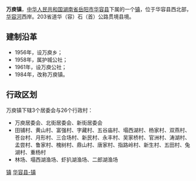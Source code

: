 {{中国乡级行政区<!---乡级行政区专用模板--->
|行政区全称 = 万庾镇
|景观照片文件名 = 
|景观照片描述 = 
|位置图文件名 = 
|位置图描述 = 
|汉语拼音 = 
|通用拼音 = 
|上级行政区 = [[湖南省|湖南省]][[岳阳市|岳阳市]][[华容县|华容县]]
|行政区类别 = 镇
|行政区划代码 = 430623106
|建置时间 = 1984年
|政府驻地 = 万庾
|地理坐标 = 
|毗邻 = 
|行政区划 = 27
|村委会 = 26
|居委会 = 3
|总面积 = 98.5平方公里
|户籍人口 = 4.4万
|户籍人口年份 = 
|常住人口 = 
|常住人口年份 = 
|人口密度 = 
|GDP = 
|GDP年份 = 
|邮政编码 = 
|电话区号 = 
|时区 = UTC+8（[[东八区|东八区]]）
|官方网站 = 
|网站名称 = 
}}
'''万庾镇'''，[[中华人民共和国|中华人民共和国]][[湖南省|湖南省]][[岳阳市|岳阳市]][[华容县|华容县]]下属的一个[[镇|镇]]，位于华容县西北部，[[华容河|华容河]]西岸。203省道华（容）石（首）公路贯境县境。

==建制沿革==
*1956年，设万庾乡；
*1958年，属护城公社；
*1961年，设万庾公社；
*1984年，改称万庾镇。

==行政区划==
万庾镇下辖3个居委会与26个行政村：
*万庾居委会、北街居委会、新街居委会
*田铺村、黄山村、富强村、字藏村、五谷庙村、塌西湖村、杨家村、双燕村、苍台村、月形村、三合场村、新民村、永丰村、吴家桥村、官洲村、涛湖村、孟尝村、鲁家村、槐树村、鼎山村、唐家村、指路岭村、新生村、五田村、兔湖村、重杨村
*林场、塌西湖渔场、虾扒湖渔场、二郎湖渔场


{{湖南小作品}}
{{华容县行政区划}}

[[Category:华容县行政区划|镇]]
[[Category:岳阳乡镇|华容县-镇]]